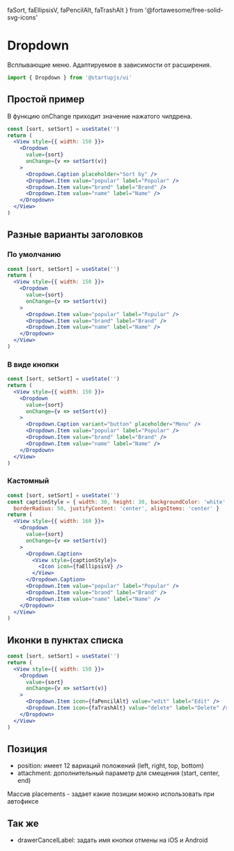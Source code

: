   faSort,
  faEllipsisV,
  faPencilAlt,
  faTrashAlt
} from '@fortawesome/free-solid-svg-icons'

# Dropdown
Всплывающие меню. Адаптируемое в зависимости от расширения.
```jsx
import { Dropdown } from '@startupjs/ui'
```

## Простой пример
В функцию onChange приходит значение нажатого чилдрена.
```jsx example
const [sort, setSort] = useState('')
return (
  <View style={{ width: 150 }}>
    <Dropdown
      value={sort}
      onChange={v => setSort(v)}
    >
      <Dropdown.Caption placeholder="Sort by" />
      <Dropdown.Item value="popular" label="Popular" />
      <Dropdown.Item value="brand" label="Brand" />
      <Dropdown.Item value="name" label="Name" />
    </Dropdown>
  </View>
)
```

## Разные варианты заголовков
### По умолчанию
```jsx example
const [sort, setSort] = useState('')
return (
  <View style={{ width: 150 }}>
    <Dropdown
      value={sort}
      onChange={v => setSort(v)}
    >
      <Dropdown.Item value="popular" label="Popular" />
      <Dropdown.Item value="brand" label="Brand" />
      <Dropdown.Item value="name" label="Name" />
    </Dropdown>
  </View>
)
```

### В виде кнопки
```jsx example
const [sort, setSort] = useState('')
return (
  <View style={{ width: 150 }}>
    <Dropdown
      value={sort}
      onChange={v => setSort(v)}
    >
      <Dropdown.Caption variant="button" placeholder="Menu" />
      <Dropdown.Item value="popular" label="Popular" />
      <Dropdown.Item value="brand" label="Brand" />
      <Dropdown.Item value="name" label="Name" />
    </Dropdown>
  </View>
)
```

### Кастомный
```jsx example
const [sort, setSort] = useState('')
const captionStyle = { width: 30, height: 30, backgroundColor: 'white', 
  borderRadius: 50, justifyContent: 'center', alignItems: 'center' }
return (
  <View style={{ width: 160 }}>
    <Dropdown
      value={sort}
      onChange={v => setSort(v)}
    >
      <Dropdown.Caption>
        <View style={captionStyle}>
          <Icon icon={faEllipsisV} />
        </View>
      </Dropdown.Caption>
      <Dropdown.Item value="popular" label="Popular" />
      <Dropdown.Item value="brand" label="Brand" />
      <Dropdown.Item value="name" label="Name" />
    </Dropdown>
  </View>
)
```

## Иконки в пунктах списка
```jsx example
const [sort, setSort] = useState('')
return (
  <View style={{ width: 150 }}>
    <Dropdown
      value={sort}
      onChange={v => setSort(v)}
    >
      <Dropdown.Item icon={faPencilAlt} value="edit" label="Edit" />
      <Dropdown.Item icon={faTrashAlt} value="delete" label="Delete" />
    </Dropdown>
  </View>
)
```

## Позиция
- position: имеет 12 вариаций положений (left, right, top, bottom)
- attachment: дополнительный параметр для смещения (start, center, end)

Массив placements - задает какие позиции можно использовать при автофиксе

## Так же
- drawerCancelLabel: задать имя кнопки отмены на iOS и Android
<Br lines={10} />
